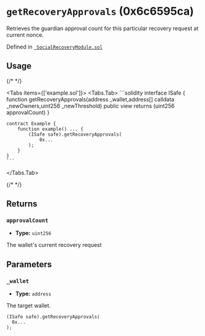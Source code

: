 

<LegacyCallout />

# `getRecoveryApprovals` (0x6c6595ca)



Retrieves the guardian approval count for this particular recovery request at current nonce.




Defined in [` SocialRecoveryModule.sol`](https://github.com/safe-global/safe-modules/tree/recovery/v0.1.0/modules/recovery/contracts/generated-markups/candide-contracts/contracts/modules/social_recovery/SocialRecoveryModule.sol#Lundefined)


## Usage

{/* <!-- vale off --> */}

<Tabs items={['example.sol']}>
  <Tabs.Tab>
    ```solidity
    interface ISafe {
        function getRecoveryApprovals(address _wallet,address[] calldata _newOwners,uint256 _newThreshold) public view returns (uint256 approvalCount)
    }

    contract Example {
        function example() ... {
            (ISafe safe).getRecoveryApprovals(
                0x...
            );
        }
    }
    ```
  </Tabs.Tab>
</Tabs>

{/* <!-- vale on --> */}

## Returns

### `approvalCount`

  - **Type:** `uint256`

  The wallet's current recovery request




## Parameters

### `_wallet`

  - **Type:** `address`

  The target wallet.

  ```solidity focus=2
  (ISafe safe).getRecoveryApprovals(
    0x...
  );
  ```





